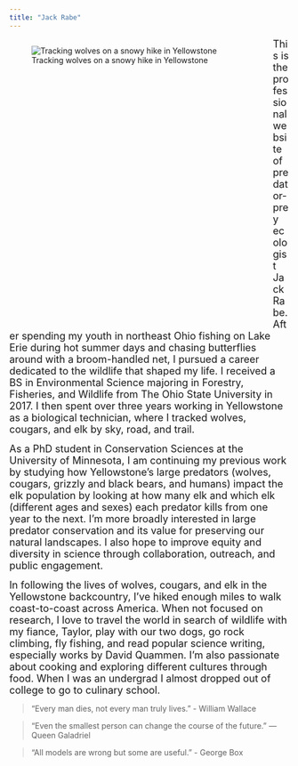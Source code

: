 ```yaml
---
title: "Jack Rabe"
---
```


<div style= "float : left; position : relative; top: 0px; width : 450px; height : 525px; padding-right: 24px; margin-bottom : 0px">
![Tracking wolves on a snowy hike in Yellowstone](./website_template/Rabe_Jack_bio.jpg)

</div>

<font size = "4"> 
This is the professional website of predator-prey ecologist Jack Rabe. After spending my youth in northeast Ohio fishing on Lake Erie during hot summer days and chasing butterflies around with a broom-handled net, I pursued a career dedicated to the wildlife that shaped my life. I received a BS in Environmental Science majoring in Forestry, Fisheries, and Wildlife from The Ohio State University in 2017. I then spent over three years working in Yellowstone as a biological technician, where I tracked wolves, cougars, and elk by sky, road, and trail. 
</font>  



<font size = "4"> 
As a PhD student in Conservation Sciences at the University of Minnesota, I am continuing my previous work by studying how Yellowstone's large predators (wolves, cougars, grizzly and black bears, and humans) impact the elk population by looking at how many elk and which elk (different ages and sexes) each predator kills from one year to the next. I'm more broadly interested in large predator conservation and its value for preserving our natural landscapes. I also hope to improve equity and diversity in science through collaboration, outreach, and public engagement.  
</font> 


  
<font size = "4">
In following the lives of wolves, cougars, and elk in the Yellowstone backcountry, I've hiked enough miles to walk coast-to-coast across America. When not focused on research, I love to travel the world in search of wildlife with my fiance, Taylor, play with our two dogs, go rock climbing, fly fishing, and read popular science writing, especially works by David Quammen. I'm also passionate about cooking and exploring different cultures through food. When I was an undergrad I almost dropped out of college to go to culinary school.
</font>

>"Every man dies, not every man truly lives." - William Wallace

>"Even the smallest person can change the course of the future." — Queen Galadriel

>"All models are wrong but some are useful." - George Box


